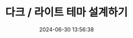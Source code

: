 ---
title: '04. 다크 / 라이트 테마 설계하기'
description: ''
image: '/img/2024-06-26-13-52-42.webp'
tags: [typescript,next.js,tailwindCSS]
date: 2024-06-30 13:56:38
update: 2024-06-26 13:56:38
---